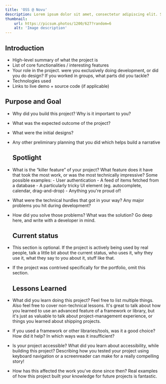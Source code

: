 ```yaml
---
title: 'OSS @ Novu'
description: Lorem ipsum dolor sit amet, consectetur adipiscing elit. Sed in nisi lectus. Donec lobortis pulvinar nisi, nec lacinia urna efficitur.
thumbnail:
    url: https://picsum.photos/1200/627?random=6
    alt: 'Image description'
---
```


## Introduction

-   High-level summary of what the project is
-   List of core functionalities / interesting features
-   Your role in the project. were you exclusively doing development, or did you do
    design? If you worked in groups, what parts did you tackle?
-   Technologies used
-   Links to live demo + source code (if applicable)

## Purpose and Goal

-   Why did you build this project? Why is it important to you?
-   What was the expected outcome of the project?
-   What were the initial designs?
-   Any other preliminary planning that you did which helps build a narrative

    ## Spotlight

-   What is the “killer feature” of your project? What feature does it have that took the
    most work, or was the most technically impressive? Some possible examples: - User authentication - A feed of items fetched from a database - A particularly tricky UI element (eg. autocomplete, calendar, drag-and-drop) - Anything you're proud of!
-   What were the technical hurdles that got in your way? Any major problems you hit
    during development?
-   How did you solve those problems? What was the solution? Go deep here, and write
    with a developer in mind.

    ## Current status

-   This section is optional. If the project is actively being used by real people, talk a little
    bit about the current status, who uses it, why they use it, what they say to you about
    it, stuff like that.
-   If the project was contrived specifically for the portfolio, omit this section.

    ## Lessons Learned

-   What did you learn doing this project? Feel free to list multiple things. Also feel free to
    cover non-technical lessons. It's great to talk about how you learned to use an
    advanced feature of a framework or library, but it's just as valuable to talk about
    project-management experience, or things you learned about shipping projects.
-   If you used a framework or other libraries/tools, was it a good choice? How did it
    help? In which ways was it insufficient?
-   Is your project accessible? What did you learn about accessibility, while building this
    project? Describing how you tested your project using keyboard navigation or a screenreader
    can make for a really compelling story!
-   How has this affected the work you've done since then? Real examples of how this
    project built your knowledge for future projects is fantastic.
